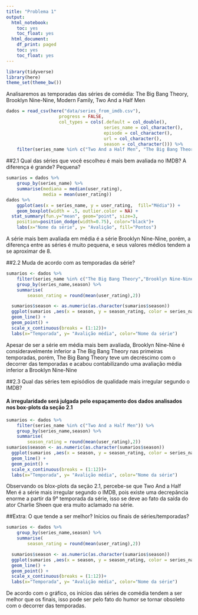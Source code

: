 ```yaml
---
title: "Problema 1"
output:
  html_notebook:
    toc: yes
    toc_float: yes
  html_document:
    df_print: paged
    toc: yes
    toc_float: yes
---
```


```r
library(tidyverse)
library(here)
theme_set(theme_bw())
```

Analisaremos as temporadas das séries de comédia: The Big Bang Theory, Brooklyn Nine-Nine, Modern Family, Two And a Half Men

```r
dados = read_csv(here("data/series_from_imdb.csv"), 
                    progress = FALSE,
                    col_types = cols(.default = col_double(), 
                                     series_name = col_character(), 
                                     episode = col_character(), 
                                     url = col_character(),
                                     season = col_character())) %>% 
    filter(series_name %in% c("Two And a Half Men", "The Big Bang Theory","Brooklyn Nine-Nine","Modern Family"))
```

##2.1 Qual das séries que você escolheu é mais bem avaliada no IMDB? A diferença é grande? Pequena?
```r
sumarios = dados %>% 
    group_by(series_name) %>% 
    summarise(mediana = median(user_rating), 
              media = mean(user_rating))
dados %>%
    ggplot(aes(x = series_name, y = user_rating,  fill="Média")) + 
    geom_boxplot(width = .5, outlier.color = NA) +
  stat_summary(fun.y="mean", geom="point", size=3,
    position=position_dodge(width=0.75), color="black")+
    labs(x="Nome da série", y= "Avalição", fill="Pontos")


```
A série mais bem avaliada em média é a série Brooklyn Nine-Nine, porém, a diferença entre as séries é muito pequena, e seus valores médios tendem a se aproximar de 8.

##2.2 Muda de acordo com as temporadas da série?
```r
sumarios <- dados %>% 
    filter(series_name %in% c("The Big Bang Theory","Brooklyn Nine-Nine")) %>%
    group_by(series_name,season) %>% 
    summarise(
        season_rating = round(mean(user_rating),2))

  sumarios$season <- as.numeric(as.character(sumarios$season))
  ggplot(sumarios ,aes(x = season, y = season_rating, color = series_name,group=series_name)) + 
  geom_line() + 
  geom_point() +
  scale_x_continuous(breaks = (1:12))+
  labs(x="Temporada", y= "Avalição média", color="Nome da série")
```
Apesar de ser a série em média mais bem avaliada, Brooklyn Nine-Nine é consideravelmente inferior a The Big Bang Theory nas primeiras temporadas, porém, The Big Bang Theory teve um decréscimo com o decorrer das temporadas e acabou contabilizando uma avaliação média inferior a Brooklyn Nine-Nine 


##2.3 Qual das séries tem episódios de qualidade mais irregular segundo o IMDB?

#### A irregularidade será julgada pelo espaçamento dos dados analisados nos box-plots da seção 2.1 

```r
sumarios <- dados %>% 
    filter(series_name %in% c("Two And a Half Men")) %>%
    group_by(series_name,season) %>% 
    summarise(
        season_rating = round(mean(user_rating),2))
sumarios$season <- as.numeric(as.character(sumarios$season))
  ggplot(sumarios ,aes(x = season, y = season_rating, color = series_name,group=series_name)) + 
  geom_line() + 
  geom_point() +
  scale_x_continuous(breaks = (1:12))+
  labs(x="Temporada", y= "Avalição média", color="Nome da série")

```
Observando os blox-plots da seção 2.1, percebe-se que Two And a Half Men é a série mais irregular segundo o IMDB, pois existe uma decrepância enorme a partir da 9° temporada da série, isso se deve ao fato da saída do ator Charlie Sheen que era muito aclamado na série.



##Extra: O que tende a ser melhor? Inícios ou finais de séries/temporadas?

```r
sumarios <- dados %>% 
    group_by(series_name,season) %>% 
    summarise(
        season_rating = round(mean(user_rating),2))

  sumarios$season <- as.numeric(as.character(sumarios$season))
  ggplot(sumarios ,aes(x = season, y = season_rating, color = series_name,group=series_name)) + 
  geom_line() + 
  geom_point() +
  scale_x_continuous(breaks = (1:12))+
  labs(x="Temporada", y= "Avalição média", color="Nome da série")
```
  De acordo com o gráfico, os inícios das séries de comédia tendem a ser melhor que os finais, isso pode ser pelo fato do humor se tornar obsoleto com o decorrer das temporadas.